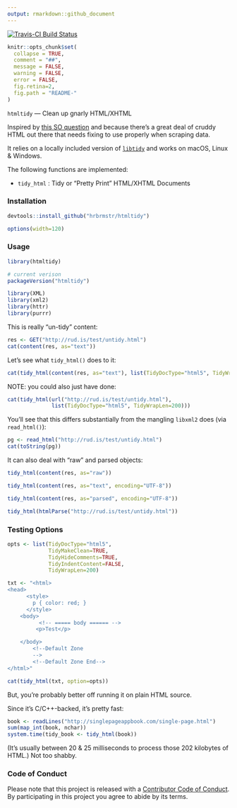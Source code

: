 ```yaml
---
output: rmarkdown::github_document
---
```

[![Travis-CI Build Status](https://travis-ci.org/hrbrmstr/htmltidy.svg?branch=master)](https://travis-ci.org/hrbrmstr/htmltidy) <!-- [![CRAN_Status_Badge](http://www.r-pkg.org/badges/version/htmltidy)](https://cran.r-project.org/package=htmltidy) -->

<!-- README.md is generated from README.Rmd. Please edit that file -->

```r
knitr::opts_chunk$set(
  collapse = TRUE,
  comment = "##",
  message = FALSE,
  warning = FALSE,
  error = FALSE,
  fig.retina=2,
  fig.path = "README-"
)
```

`htmltidy` — Clean up gnarly HTML/XHTML

Inspired by [this SO question](http://stackoverflow.com/questions/37061873/identify-a-weblink-in-bold-in-r) and because there's a great deal of cruddy HTML out there that needs fixing to use properly when scraping data.

It relies on a locally included version of [`libtidy`](http://www.html-tidy.org/) and works on macOS, Linux & Windows.

The following functions are implemented:

- `tidy_html` : Tidy or "Pretty Print" HTML/XHTML Documents

### Installation

```r
devtools::install_github("hrbrmstr/htmltidy")
```

```r
options(width=120)
```

### Usage

```r
library(htmltidy)

# current verison
packageVersion("htmltidy")

library(XML)
library(xml2)
library(httr)
library(purrr)
```

This is really "un-tidy" content:

```r
res <- GET("http://rud.is/test/untidy.html")
cat(content(res, as="text"))
```

Let's see what `tidy_html()` does to it:

```r
cat(tidy_html(content(res, as="text"), list(TidyDocType="html5", TidyWrapLen=200)))
```

NOTE: you could also just have done:

```r
cat(tidy_html(url("http://rud.is/test/untidy.html"), 
              list(TidyDocType="html5", TidyWrapLen=200)))
```

You'll see that this differs substantially from the mangling `libxml2` does (via `read_html()`):

```r
pg <- read_html("http://rud.is/test/untidy.html")
cat(toString(pg))
```

It can also deal with "raw" and parsed objects:

```r
tidy_html(content(res, as="raw"))

tidy_html(content(res, as="text", encoding="UTF-8"))

tidy_html(content(res, as="parsed", encoding="UTF-8"))

tidy_html(htmlParse("http://rud.is/test/untidy.html"))
```

### Testing Options

```r

opts <- list(TidyDocType="html5",
             TidyMakeClean=TRUE,
             TidyHideComments=TRUE,
             TidyIndentContent=FALSE,
             TidyWrapLen=200)

txt <- "<html>
<head>
      <style>
        p { color: red; }
      </style>
    <body>
          <!-- ===== body ====== -->
         <p>Test</p>

    </body>
        <!--Default Zone
        -->
        <!--Default Zone End-->
</html>"

cat(tidy_html(txt, option=opts))

```

But, you're probably better off running it on plain HTML source.

Since it's C/C++-backed, it's pretty fast:

```r
book <- readLines("http://singlepageappbook.com/single-page.html")
sum(map_int(book, nchar))
system.time(tidy_book <- tidy_html(book))
```

(It's usually between 20 & 25 milliseconds to process those 202 kilobytes of HTML.) Not too shabby.

### Code of Conduct

Please note that this project is released with a [Contributor Code of Conduct](CONDUCT.md). 
By participating in this project you agree to abide by its terms.
